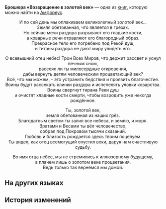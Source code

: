 {{Книга Инфобокс
|id           = 521
|Название     = 
|Изображение  = Предмет Брошюра «Возвращение в золотой век».png
|Мир          = Амфореус
|Томов        = 1
|Автор        = <!--нужно добавить-->
|Описание     = Пропагандистский материал в поэтичной форме. Призывает людей сохранять веру в золотой век.
|Том1         = {{tx}}
|Источник1    = {{tx|Отсутствует источник}}
|Персонажи    = 
|Фракции      = 
}}
'''Брошюра «Возвращение в золотой век»''' — одна из [[Книги|книг]], которую можно найти на [[Амфореус]].
<!--
==Получение==
<gallery>
Книга НАЗВАНИЕ.png|НАЗВАНИЕ
Локация НАЗВАНИЕ.png|Расположение на карте. Ближайший пространственный якорь «[[НАЗВАНИЕ]]»
</gallery>
-->
<div align="center">И по сей день мы оплакиваем великолепный золотой век...<br />
Земля обетованная, что является в грёзах.<br />
Но сейчас мечи раздора разрывают его гладкие кости,<br />
а коварные речи отравляют его благородный образ.<br />
Прекрасное тело его погребено под Рекой душ,<br />
и титаны раздора не дают миру увидеть его.

О всевышний отец небес! Трон Всех Миров, что держит рассвет и уснул вечным сном,<br />
рассеял ли ты милосердные откровения,<br />
дабы вернуть детям человеческим процветающий век?<br />
Всё, что мы можем, - это устранить бедствия и проявить благочестие.<br />
Воины будут рассекать клинки раздора и испепелять уловки коварства.<br />
Воины свергнут тирана Реки душ<br />
и очистят хладные кости смерти, чтобы возродить уже некогда рождённое.

Ты, золотой век,<br />
земля обетованная из наших грёз.<br />
Благодатным светом ты залил все небеса, и землю, и моря.<br />
Вратами и Весами ты вёл человечество,<br />
собрал под Покровом тысячи сказаний.<br />
Любовь и близость рождается здесь твоим поцелуем.<br />
Ты видел, как отец всемогущий опустил веки, даруя нам счастливую судьбу.

Во имя отца небес, мы не стремились к иллюзорному будущему,<br />
а плачем лишь о золотом веке процветания.<br />
Ведь только так вернёмся мы домой.</div>

==На других языках==
{{На других языках
|en   = "Back to Era Chrysea" Handbook
|zhs  = 「重返黄金世」宣传读物
|zht  = 「重返黃金世」宣傳讀物
|ja   = 「黄金紀復興」の宣伝冊子
|ko   = 「다시 황금기로」 홍보 도서
|es   = Manual "Retorno a la Era Crisea"
|fr   = Brochure : «&nbsp;Retour à l'ère chryséenne&nbsp;»
|ru   = Брошюра «Возвращение в золотой век»
|th   = เอกสารประชาสัมพันธ์ "หวนคืนสู่ยุคทอง"
|vi   = Tài Liệu Tuyên Truyền "Trở Về Thời Kỳ Hoàng Kim"
|de   = Werbematerial für die Rückkehr zur Ära Chrysea
|id   = Bacaan Propaganda "Kembali ke Era Keemasan"
|pt   = Manual de "De Volta à Era Chrysea"
}}

==История изменений==
{{История изменений|3.2}}
